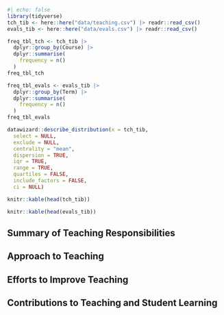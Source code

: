 
```r
#| echo: false
library(tidyverse)
tch_tib <- here::here("data/teaching.csv") |> readr::read_csv()
evals_tib <- here::here("data/evals.csv") |> readr::read_csv()
```

```r
freq_tbl_tch <- tch_tib |>
  dplyr::group_by(Course) |> 
  dplyr::summarise(
    frequency = n()
  )
freq_tbl_tch
```

```r
freq_tbl_evals <- evals_tib |>
  dplyr::group_by(Term) |> 
  dplyr::summarise(
    frequency = n()
  )
freq_tbl_evals
```
```r
datawizard::describe_distribution(x = tch_tib,
  select = NULL,
  exclude = NULL,
  centrality = "mean",
  dispersion = TRUE,
  iqr = TRUE,
  range = TRUE,
  quartiles = FALSE,
  include_factors = FALSE,
  ci = NULL)
```

```r
knitr::kable(head(tch_tib))
```

```r
knitr::kable(head(evals_tib))
```

## Summary of Teaching Responsibilities

## Approach to Teaching

## Efforts to Improve Teaching

## Contributions to Teaching and Student Learning
